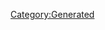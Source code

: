 {{Database/Costume/CostumeInfo
 |ID=237
 |DivaId=1
 |PrismCostumeId=27
 |Enabled=2
 |SkillId=22
 |EODICFLJAKO=False
 |AGBPBDODKBK=1
 |HMCOGDICFNB=1
 |LevelMax=0
 |HGBJODBCJDA=0
 |EGLDFPILJLG=0
 |GLEEPAFMPLO=False
 |IIELLEPEEFH=5000
}}
[[Category:Generated]]
